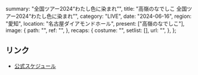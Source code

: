   summary: "全国ツアー2024“わたし色に染まれ”",
  title: "高嶺のなでしこ 全国ツアー2024“わたし色に染まれ”",
  category: "LIVE",
  date: "2024-06-16",
  region: "愛知",
  location: "名古屋ダイアモンドホール",
  present: ["高嶺のなでしこ"],
  image: {
    path: "",
    ref: "",
  },
  recaps: {
    costume: "",
    setlist: [],
    url: "",
  },
};

## リンク

- [公式スケジュール](https://takanenonadeshiko.jp/?p=1883)
